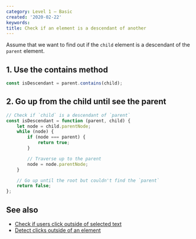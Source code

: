 ```yaml
---
category: Level 1 — Basic
created: '2020-02-22'
keywords:
title: Check if an element is a descendant of another
---
```


Assume that we want to find out if the `child` element is a descendant of the `parent` element.

## 1. Use the contains method

```js
const isDescendant = parent.contains(child);
```

## 2. Go up from the child until see the parent

```js
// Check if `child` is a descendant of `parent`
const isDescendant = function (parent, child) {
    let node = child.parentNode;
    while (node) {
        if (node === parent) {
            return true;
        }

        // Traverse up to the parent
        node = node.parentNode;
    }

    // Go up until the root but couldn't find the `parent`
    return false;
};
```

## See also

-   [Check if users click outside of selected text](https://phuoc.ng/collection/html-dom/check-if-users-click-outside-of-selected-text)
-   [Detect clicks outside of an element](https://phuoc.ng/collection/html-dom/detect-clicks-outside-of-an-element)
